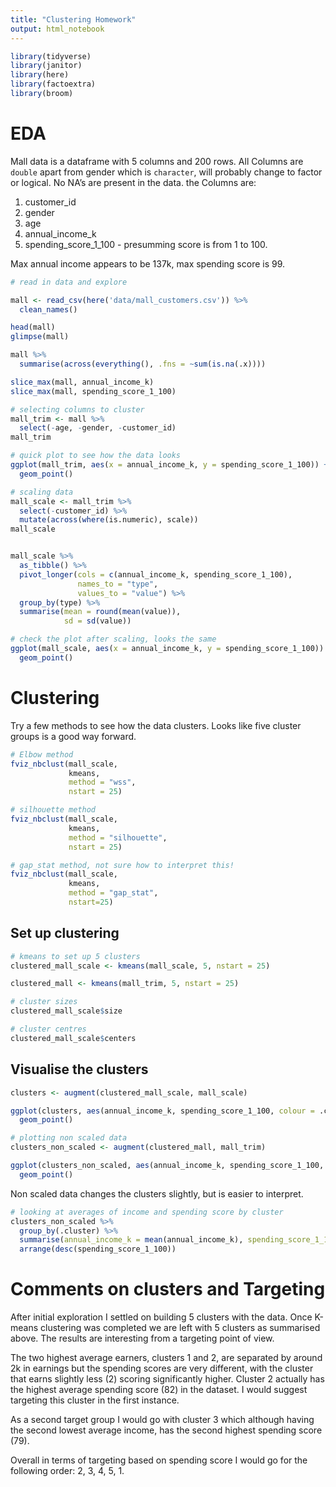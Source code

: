 ```yaml
---
title: "Clustering Homework"
output: html_notebook
---
```


```r
library(tidyverse)
library(janitor)
library(here)
library(factoextra)
library(broom)
```

# EDA

Mall data is a dataframe with 5 columns and 200 rows. All Columns are `double` apart from gender which is `character`, will probably change to factor or logical. No NA's are present in the data. the Columns are:

1. customer_id 
2. gender
3. age
4. annual_income_k
5. spending_score_1_100 - presumming score is from 1 to 100.

Max annual income appears to be 137k, max spending score is 99.

```r
# read in data and explore

mall <- read_csv(here('data/mall_customers.csv')) %>% 
  clean_names()

head(mall)
glimpse(mall)
```

```r
mall %>% 
  summarise(across(everything(), .fns = ~sum(is.na(.x))))

slice_max(mall, annual_income_k)
slice_max(mall, spending_score_1_100)

```


```r
# selecting columns to cluster
mall_trim <- mall %>% 
  select(-age, -gender, -customer_id)
mall_trim
```
```r
# quick plot to see how the data looks
ggplot(mall_trim, aes(x = annual_income_k, y = spending_score_1_100)) +
  geom_point()
```

```r
# scaling data
mall_scale <- mall_trim %>% 
  select(-customer_id) %>% 
  mutate(across(where(is.numeric), scale))
mall_scale


mall_scale %>% 
  as_tibble() %>% 
  pivot_longer(cols = c(annual_income_k, spending_score_1_100),
               names_to = "type",
               values_to = "value") %>% 
  group_by(type) %>% 
  summarise(mean = round(mean(value)),
            sd = sd(value))
```

```r
# check the plot after scaling, looks the same
ggplot(mall_scale, aes(x = annual_income_k, y = spending_score_1_100)) +
  geom_point()
```

# Clustering

Try a few methods to see how the data clusters. Looks like five cluster groups is a good way forward.

```r
# Elbow method
fviz_nbclust(mall_scale, 
             kmeans, 
             method = "wss", 
             nstart = 25)
```

```r
# silhouette method
fviz_nbclust(mall_scale, 
             kmeans, 
             method = "silhouette", 
             nstart = 25)
```

```r
# gap_stat method, not sure how to interpret this!
fviz_nbclust(mall_scale, 
             kmeans, 
             method = "gap_stat",
             nstart=25) 
```
## Set up clustering

```r
# kmeans to set up 5 clusters
clustered_mall_scale <- kmeans(mall_scale, 5, nstart = 25)

clustered_mall <- kmeans(mall_trim, 5, nstart = 25)
```

```r
# cluster sizes
clustered_mall_scale$size
```

```r
# cluster centres
clustered_mall_scale$centers

```

## Visualise the clusters

```r
clusters <- augment(clustered_mall_scale, mall_scale)

ggplot(clusters, aes(annual_income_k, spending_score_1_100, colour = .cluster)) +
  geom_point() 
```
```r
# plotting non scaled data
clusters_non_scaled <- augment(clustered_mall, mall_trim)

ggplot(clusters_non_scaled, aes(annual_income_k, spending_score_1_100, colour = .cluster)) +
  geom_point() 
```
Non scaled data changes the clusters slightly, but is easier to interpret.


```r
# looking at averages of income and spending score by cluster
clusters_non_scaled %>% 
  group_by(.cluster) %>%
  summarise(annual_income_k = mean(annual_income_k), spending_score_1_100 = mean(spending_score_1_100)) %>% 
  arrange(desc(spending_score_1_100))

```

# Comments on clusters and Targeting

After initial exploration I settled on building 5 clusters with the data. Once K-means clustering was completed we are left with 5 clusters as summarised above. The results are interesting from a targeting point of view. 

The two highest average earners, clusters 1 and 2, are separated by around 2k in earnings but the spending scores are very different, with the cluster that earns slightly less (2) scoring significantly higher. Cluster 2 actually has the highest average spending score (82) in the dataset. I would suggest targeting this cluster in the first instance.

As a second target group I would go with cluster 3 which although having the second lowest average income, has the second highest spending score (79).

Overall in terms of targeting based on spending score I would go for the following order: 2, 3, 4, 5, 1.